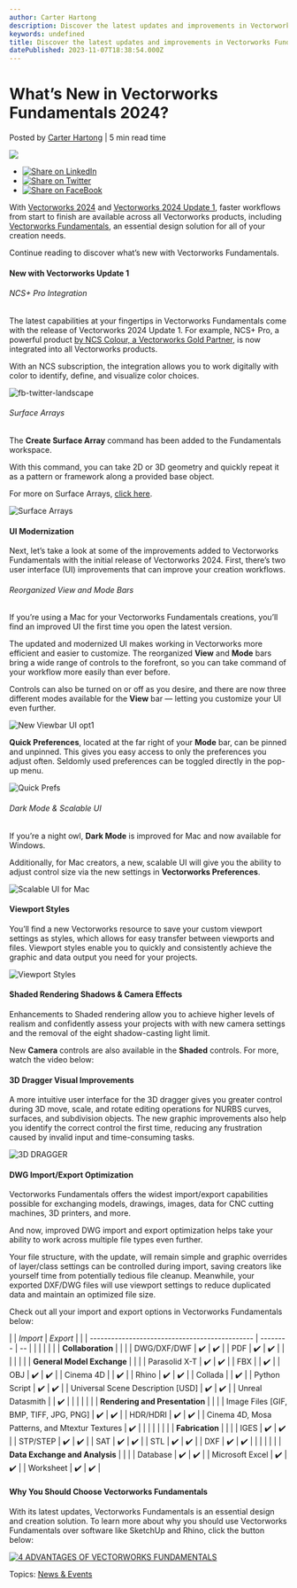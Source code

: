 ```yaml
---
author: Carter Hartong
description: Discover the latest updates and improvements in Vectorworks Fundamentals 2024. 
keywords: undefined
title: Discover the latest updates and improvements in Vectorworks Fundamentals 2024.  
datePublished: 2023-11-07T18:38:54.000Z
---
```

  

# What’s New in Vectorworks Fundamentals 2024?

 Posted by [Carter Hartong](https://blog.vectorworks.net/author/carter-hartong) | 5 min read time 

![](https://blog.vectorworks.net/hubfs/Blog%20Images/23111_FUND%20Launch%20Features/2024-signature-image-fundamentals-documentation.png) 

* [![Share on LinkedIn](https://2659751.fs1.hubspotusercontent-na1.net/hubfs/2659751/michaelDemo/share-LI.png)](http://www.linkedin.com/shareArticle?mini=true&url=https%3A%2F%2Fblog.vectorworks.net%2Fwhat-to-know-about-the-latest-version-of-vectorworks-fundamentals)
* [![Share on Twitter](https://2659751.fs1.hubspotusercontent-na1.net/hubfs/2659751/michaelDemo/share-TW.png)](https://www.twitter.com/share?text=What’s%20New%20in%20Vectorworks%20Fundamentals%202024?&url=https%3A%2F%2Fblog.vectorworks.net%2Fwhat-to-know-about-the-latest-version-of-vectorworks-fundamentals&via=PMGTweets)
* [![Share on FaceBook](https://2659751.fs1.hubspotusercontent-na1.net/hubfs/2659751/michaelDemo/share-FB.png)](https://www.facebook.com/sharer/sharer.php?u=https%3A%2F%2Fblog.vectorworks.net%2Fwhat-to-know-about-the-latest-version-of-vectorworks-fundamentals)

With [Vectorworks 2024](https://www.vectorworks.net/2024) and [Vectorworks 2024 Update 1](../../../net/vectorworks/blog/vectorworks-2024-update-1-available-now.html), faster workflows from start to finish are available across all Vectorworks products, including [Vectorworks Fundamentals](https://www.vectorworks.net/fundamentals), an essential design solution for all of your creation needs.

Continue reading to discover what’s new with Vectorworks Fundamentals.

#### New with Vectorworks Update 1

###### NCS+ Pro Integration

The latest capabilities at your fingertips in Vectorworks Fundamentals come with the release of Vectorworks 2024 Update 1. For example, NCS+ Pro, a powerful product [by NCS Colour, a Vectorworks Gold Partner,](https://www.vectorworks.net/community/partner-network/find-partner/ncscolour) is now integrated into all Vectorworks products.

With an NCS subscription, the integration allows you to work digitally with color to identify, define, and visualize color choices.

![fb-twitter-landscape](https://blog.vectorworks.net/hs-fs/hubfs/Blog%20Images/23111_FUND%20Launch%20Features/fb-twitter-landscape.png?width=1440&height=720&name=fb-twitter-landscape.png)

###### Surface Arrays 

The **Create Surface Array** command has been added to the Fundamentals workspace.

With this command, you can take 2D or 3D geometry and quickly repeat it as a pattern or framework along a provided base object.

For more on Surface Arrays, [click here](https://app-help.vectorworks.net/2024/eng/VW2024%5FGuide/Shapes3/Creating%5Fsurface%5Farrays.htm).

![Surface Arrays](https://blog.vectorworks.net/hs-fs/hubfs/Blog%20Images/23111_FUND%20Launch%20Features/Surface%20Arrays.png?width=1440&height=889&name=Surface%20Arrays.png)

#### UI Modernization

Next, let’s take a look at some of the improvements added to Vectorworks Fundamentals with the initial release of Vectorworks 2024\. First, there’s two user interface (UI) improvements that can improve your creation workflows.

###### Reorganized View and Mode Bars

If you’re using a Mac for your Vectorworks Fundamentals creations, you’ll find an improved UI the first time you open the latest version.

The updated and modernized UI makes working in Vectorworks more efficient and easier to customize. The reorganized **View** and **Mode** bars bring a wide range of controls to the forefront, so you can take command of your workflow more easily than ever before.

Controls can also be turned on or off as you desire, and there are now three different modes available for the **View** bar — letting you customize your UI even further.

![New Viewbar UI opt1](https://blog.vectorworks.net/hs-fs/hubfs/Blog%20Images/23111_FUND%20Launch%20Features/New%20Viewbar%20UI%20opt1.png?width=1440&height=351&name=New%20Viewbar%20UI%20opt1.png)

**Quick Preferences**, located at the far right of your **Mode** bar, can be pinned and unpinned. This gives you easy access to only the preferences you adjust often. Seldomly used preferences can be toggled directly in the pop-up menu.

![Quick Prefs](https://blog.vectorworks.net/hs-fs/hubfs/Blog%20Images/23111_FUND%20Launch%20Features/Quick%20Prefs.png?width=1440&height=1271&name=Quick%20Prefs.png)

###### Dark Mode & Scalable UI

If you’re a night owl, **Dark Mode** is improved for Mac and now available for Windows.

Additionally, for Mac creators, a new, scalable UI will give you the ability to adjust control size via the new settings in **Vectorworks Preferences**.

![Scalable UI for Mac](https://blog.vectorworks.net/hs-fs/hubfs/Blog%20Images/23111_FUND%20Launch%20Features/Scalable%20UI%20for%20Mac.png?width=1440&height=1046&name=Scalable%20UI%20for%20Mac.png)

#### Viewport Styles 

You’ll find a new Vectorworks resource to save your custom viewport settings as styles, which allows for easy transfer between viewports and files. Viewport styles enable you to quickly and consistently achieve the graphic and data output you need for your projects.

![Viewport Styles](https://blog.vectorworks.net/hs-fs/hubfs/Blog%20Images/23111_FUND%20Launch%20Features/Viewport%20Styles.png?width=1440&height=1017&name=Viewport%20Styles.png)

#### Shaded Rendering Shadows & Camera Effects

Enhancements to Shaded rendering allow you to achieve higher levels of realism and confidently assess your projects with with new camera settings and the removal of the eight shadow-casting light limit.

New **Camera** controls are also available in the **Shaded** controls. For more, watch the video below:

#### 3D Dragger Visual Improvements

A more intuitive user interface for the 3D dragger gives you greater control during 3D move, scale, and rotate editing operations for NURBS curves, surfaces, and subdivision objects. The new graphic improvements also help you identify the correct control the first time, reducing any frustration caused by invalid input and time-consuming tasks.

![3D DRAGGER](https://blog.vectorworks.net/hs-fs/hubfs/Blog%20Images/23111_FUND%20Launch%20Features/3D%20DRAGGER.png?width=1440&height=759&name=3D%20DRAGGER.png)

#### DWG Import/Export Optimization

Vectorworks Fundamentals offers the widest import/export capabilities possible for exchanging models, drawings, images, data for CNC cutting machines, 3D printers, and more.

And now, improved DWG import and export optimization helps take your ability to work across multiple file types even further. 

Your file structure, with the update, will remain simple and graphic overrides of layer/class settings can be controlled during import, saving creators like yourself time from potentially tedious file cleanup. Meanwhile, your exported DXF/DWG files will use viewport settings to reduce duplicated data and maintain an optimized file size.

Check out all your import and export options in Vectorworks Fundamentals below:

| |  _Import_                                    | _Export_ |    |
| ---------------------------------------------- | -------- | -- |
| |                                              |          |    |
| **Collaboration**                              |          |    |
| DWG/DXF/DWF                                    | ✔️       | ✔️ |
| PDF                                            | ✔️       | ✔️ |
| |                                              |          |    |
| **General Model Exchange**                     |          |    |
| Parasolid X-T                                  | ✔️       | ✔️ |
| FBX                                            |          | ✔️ |
| OBJ                                            | ✔️       | ✔️ |
| Cinema 4D                                      |          | ✔️ |
| Rhino                                          | ✔️       | ✔️ |
| Collada                                        |          | ✔️ |
| Python Script                                  | ✔️       | ✔️ |
| Universal Scene Description \[USD\]            | ✔️       | ✔️ |
| Unreal Datasmith                               |          | ✔️ |
| |                                              |          |    |
| **Rendering and Presentation**                 |          |    |
| Image Files \[GIF, BMP, TIFF, JPG, PNG\]       | ✔️       | ✔️ |
| HDR/HDRI                                       | ✔️       | ✔️ |
| Cinema 4D, Mosa Patterns, and Mtextur Textures | ✔️       |    |
| |                                              |          |    |
| **Fabrication**                                |          |    |
| IGES                                           | ✔️       | ✔️ |
| STP/STEP                                       | ✔️       | ✔️ |
| SAT                                            | ✔️       | ✔️ |
| STL                                            | ✔️       | ✔️ |
| DXF                                            | ✔️       | ✔️ |
| |                                              |          |    |
| **Data Exchange and Analysis**                 |          |    |
| Database                                       | ✔️       | ✔️ |
| Microsoft Excel                                | ✔️       | ✔️ |
| Worksheet                                      | ✔️       | ✔️ |

#### Why You Should Choose Vectorworks Fundamentals 

With its latest updates, Vectorworks Fundamentals is an essential design and creation solution. To learn more about why you should use Vectorworks Fundamentals over software like SketchUp and Rhino, click the button below:  

[![4 ADVANTAGES OF VECTORWORKS FUNDAMENTALS](https://no-cache.hubspot.com/cta/default/3018241/0691c02c-273c-4454-bb2e-199735702bd5.png)](https://cta-redirect.hubspot.com/cta/redirect/3018241/0691c02c-273c-4454-bb2e-199735702bd5) 

 Topics: [News & Events](https://blog.vectorworks.net/topic/news-events) 

  